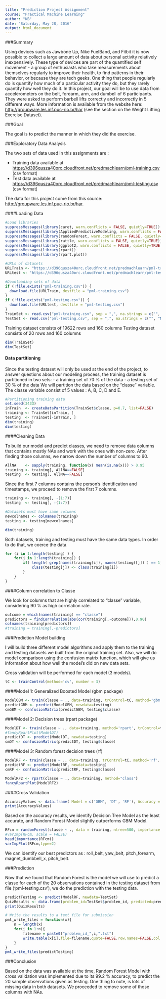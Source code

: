 ```yaml
---
title: "Prediction Project Assignment"
course: "Practical Machine Learning" 
author: "KB"
date: "Saturday, May 28, 2016"
output: html_document
---
```


###Summary

Using devices such as Jawbone Up, Nike FuelBand, and Fitbit it is now possible to collect a large amount of data about personal activity relatively inexpensively. These type of devices are part of the quantified self movement - a group of enthusiasts who take measurements about themselves regularly to improve their health, to find patterns in their behavior, or because they are tech geeks. One thing that people regularly do is quantify how much of a particular activity they do, but they rarely quantify how well they do it. 
In this project, our goal will be to use data from accelerometers on the belt, forearm, arm, and dumbell of 6 participants. They were asked to perform barbell lifts correctly and incorrectly in 5 different ways. 
More information is available from the website here:
<http://groupware.les.inf.puc-rio.br/har> (see the section on the Weight Lifting Exercise Dataset).

###Goal

The goal is to predict the manner in which they did the exercise.

###Exploratory Data Analysis

The two sets of data used in this assignments are :

- Training data available at <https://d396qusza40orc.cloudfront.net/predmachlearn/pml-training.csv> (csv format)
- Test data available at <https://d396qusza40orc.cloudfront.net/predmachlearn/pml-testing.csv> (csv format)

The data for this project come from this source: <http://groupware.les.inf.puc-rio.br/har>. 

####Loading Data

```r
#Load libraries
suppressMessages(library(caret, warn.conflicts = FALSE, quietly=TRUE))
suppressMessages(library(AppliedPredictiveModeling, warn.conflicts = FALSE, quietly=TRUE))
suppressMessages(library(randomForest, warn.conflicts = FALSE, quietly=TRUE))
suppressMessages(library(rattle, warn.conflicts = FALSE, quietly=TRUE))
suppressMessages(library(ggplot2, warn.conflicts = FALSE, quietly=TRUE))
suppressMessages(library(rpart))
suppressMessages(library(rpart.plot))
```

```r
#URLs of datasets
URLTrain <- "https://d396qusza40orc.cloudfront.net/predmachlearn/pml-training.csv"
URLtest <- "https://d396qusza40orc.cloudfront.net/predmachlearn/pml-testing.csv"

#Downloading sets of data
if (!file.exists("pml-training.csv")) {
  download.file(URLTrain, destfile = "pml-training.csv")
}
if (!file.exists("pml-testing.csv")) {
  download.file(URLtest, destfile = "pml-testing.csv")
}
TrainSet <- read.csv("pml-training.csv", sep = ",", na.strings = c("", "NA"))
TestSet <- read.csv("pml-testing.csv", sep = ",", na.strings = c("", "NA"))
```

Training dataset consists of 19622 rows and 160 columns
Testing dataset consists of 20 rows and 160 columns

```r
dim(TrainSet)
dim(TestSet)
```

#### Data partitioning

Since the testing dataset will only be used at the end of the project, to answer questions about our modeling process, the training dataset is partitioned in two sets:
- a training set of 70 % of the data 
- a testing set of 30 % of the data
We will partition the data based on the "classe" variable. The classe variable consist of 5 values : A, B, C, D and E.

```r
#Partitioning training data
set.seed(3433)
inTrain  <- createDataPartition(TrainSet$classe, p=0.7, list=FALSE)
training <- TrainSet[inTrain, ]
testing  <- TrainSet[-inTrain, ]
dim(training)
dim(testing)
```

####Cleaning Data

To build our model and predict classes, we need to remove data columns that contains mostly NAs and work with the ones with non-zero. After finding those columns, we narrow down the number of columns to 60.

```r
AllNA    <- sapply(training, function(x) mean(is.na(x))) > 0.95
training <- training[, AllNA==FALSE]
testing  <- testing[, AllNA==FALSE]
```

Since the first 7 columns contains the person's identification and timestamps, we proceed to remove the first 7 columns.

```r
training <- training[, -(1:7)]
testing  <- testing[, -(1:7)]

#Datasets must have same columns
newcolnames <- colnames(training)
testing <- testing[newcolnames]

dim(training)
```

Both datasets, training and testing must have the same data types. In order to do that, we coerce the data.

```r
for (i in 1:length(testing) ) {
    for(j in 1:length(training)) {
        if( length( grep(names(training[i]), names(testing)[j]) ) == 1)  {
            class(testing[j]) <- class(training[i])
        }      
    }      
}
```

####Column correlation to Classe

We look for columns that are highly correlated to "classe" variable, considering 90 % as high correlation rate.

```r
outcome = which(names(training) == "classe")
predictors = findCorrelation(abs(cor(training[,-outcome])),0.90)
colnames(training[predictors])
#training = training[,-predictors]
```

###Prediction Model building

I will build three different model algorithms and apply them to the training and testing datasets we built from the original training set. Also, we will do model comparison using the confusion matrix function, which will give us information about how well the model's did on new data sets.

Cross validation will be performed for each model (3 models).

```r
tC <- trainControl(method='cv', number = 3)
```

####Model 1: Generalized Boosted Model (gbm package)

```r
ModelGBM <- train(classe ~ ., data=training, trControl=tC, method='gbm')
predictGBM <- predict(ModelGBM, newdata=testing)
cmGBM <- confusionMatrix(predictGBM, testing$classe)
```

####Model 2: Decision trees (rpart package)
```r
ModelDT <- train(classe ~ ., data=training, method='rpart', trControl=tC)
#fancyRpartPlot(ModelDT)
predictDT <- predict(ModelDT, newdata=testing)
cmDT <- confusionMatrix(predictDT, testing$classe)
```
 
####Model 3: Random forest decision trees (rf)

```r
ModelRF <- train(classe ~ ., data=training, trControl=tC, method='rf', ntree=100)
predictRF <- predict(ModelRF, newdata=testing)
cmRF <- confusionMatrix(predictRF, testing$classe)
```

```r
ModelRF2 <- rpart(classe ~ ., data=training, method="class")
fancyRpartPlot(ModelRF2)
```

####Cross Validation

```r
AccuracyValues <- data.frame( Model = c('GBM', 'DT', 'RF'), Accuracy = rbind(cmGBM$overall[1], cmDT$overall[1], cmRF$overall[1]))
print(AccuracyValues)
```

Based on the accuracy results, we identify Decision Tree Model as the least accurate, and Random Forest Model slightly outperforms GBM Model.

```r
RFcm = randomForest(classe ~ ., data = training, ntree=500, importance = TRUE)
#varImp(RFcm, scale = FALSE)
head(importance(RFcm))
varImpPlot(RFcm,type=2)
```

We can identify our best predictors as : roll_belt, yaw_belt, pitch_forearm, magnet_dumbbell_x, pitch_belt.

###Prediction

Now that we found that Random Forest is the model we will use to predict a classe for each of the 20 observations contained in the testing dataset from file ('pml-testing.csv'), we do the prediction with the testing data.

```r
predictTesting <- predict(ModelRF, newdata=TestSet)
QuizResults <- data.frame(problem_id=TestSet$problem_id, predicted=predictTesting)
print(QuizResults)
```

```r
# Write the results to a text file for submission
pml_write_files = function(x){
    n = length(x)
    for(i in 1:n){
        filename = paste0("problem_id_",i,".txt")
        write.table(x[i],file=filename,quote=FALSE,row.names=FALSE,col.names=FALSE)
    }
}
pml_write_files(predictTesting)
```

###Conclusion

Based on the data was available at the time, Random Forest Model with cross validation was implemented due to its 99.2 % accuracy, to predict the 20 sample observations given as testing.
One thing to note, is lots of missing data in both datasets. We proceeded to remove some of those columns with NAs.